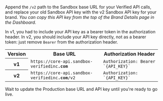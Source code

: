 
Append the `/v2` path to the Sandbox base URL for your Verified API calls, and replace your old Sandbox API key with the v2 Sandbox API key for your brand. _You can copy this API key from the top of the Brand Details page in the Dashboard._

In v1, you had to include your API key as a bearer token in the authorization header. In v2, you should include your API key directly, not as a bearer token: just remove `Bearer` from the authorization header.

<table>
    <tr>
        <th>Version</th>
        <th>Base URL</th>
        <th>Authorization Header</th>
    </tr>
    <tr>
        <th>v1</th>
        <td><code><span>https://</span>core-api.sandbox-verifiedinc<b>.com</b></code></td>
        <td><code>Authorization: Bearer `{API_KEY}`</code></td>
    </tr>
    <tr>
        <th>v2</th>
        <td><code><span>https://</span>core-api.sandbox-verifiedinc<b>.com</b>/v2</code></td>
        <td><code>Authorization: `{API_KEY}`</code></td>
    </tr>
</table>

<DomainsAdmonition/>

<Admonition type="danger">
    Wait to update the Production base URL and API key until you're ready to go live.
</Admonition>